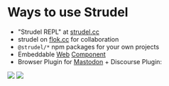 # Ways to use Strudel

- "Strudel REPL" at [strudel.cc](https://strudel.cc/?3TFN0VOfAVJg)
- strudel on [flok.cc](https://flok.cc/) for collaboration
- `@strudel/*` npm packages for your own projects
- Embeddable [Web](https://github.com/tidalcycles/strudel/tree/main/packages/repl#strudelrepl) [Component](https://github.com/tidalcycles/strudel/tree/main/packages/embed#strudelcyclesembed)
- Browser Plugin for [Mastodon](https://github.com/mortuosplango/topfenstrudel) + Discourse Plugin:

<div className="flex">
  <img src="./img/topfenstrudel.png" />
  <img src="./img/discourse.png" />
</div>
